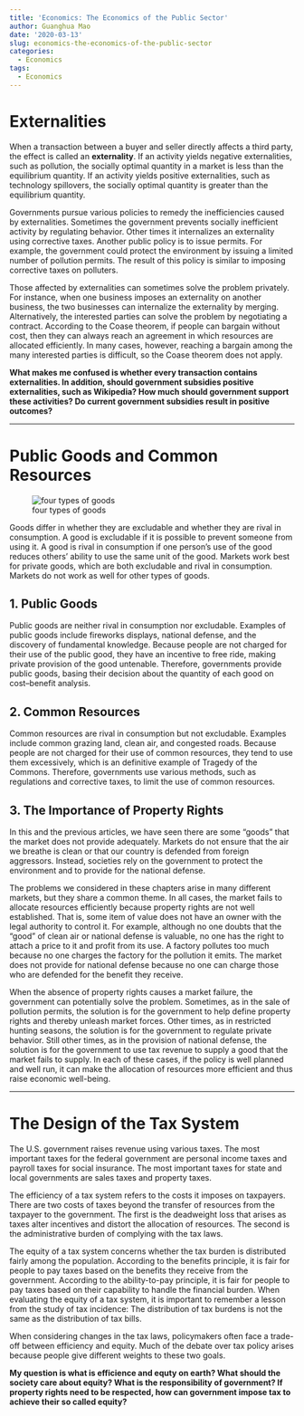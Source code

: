 ```yaml
---
title: 'Economics: The Economics of the Public Sector'
author: Guanghua Mao
date: '2020-03-13'
slug: economics-the-economics-of-the-public-sector
categories:
  - Economics
tags:
  - Economics
---
```


# Externalities

When a transaction between a buyer and seller directly affects a third party, the effect is called an **externality**. If an activity yields negative externalities, such as pollution, the socially optimal quantity in a market is less than the equilibrium quantity. If an activity yields positive externalities, such as technology spillovers, the socially optimal quantity is greater than the equilibrium quantity. 

Governments pursue various policies to remedy the inefficiencies caused by externalities. Sometimes the government prevents socially inefficient activity by regulating behavior. Other times it internalizes an externality using corrective taxes. Another public policy is to issue permits. For example, the government could protect the environment by issuing a limited number of pollution permits. The result of this policy is similar to imposing corrective taxes on polluters. 

Those affected by externalities can sometimes solve the problem privately. For instance, when one business imposes an externality on another business, the two businesses can internalize the externality by merging. Alternatively, the interested parties can solve the problem by negotiating a contract. According to the Coase theorem, if people can bargain without cost, then they can always reach an agreement in which resources are allocated efficiently. In many cases, however, reaching a bargain among the many interested parties is difficult, so the Coase theorem does not apply.

**What makes me confused is whether every transaction contains externalities. In addition, should government subsidies positive externalities, such as Wikipedia? How much should government support these activities? Do current government subsidies result in positive outcomes?**

---


# Public Goods and Common Resources

![four types of goods](/post/2020-03-13-economics-the-economics-of-the-public-sector_files/four types of goods.png)

Goods differ in whether they are excludable and whether they are rival in consumption. A good is excludable if it is possible to prevent someone from using it. A good is rival in consumption if one person’s use of the good reduces others’ ability to use the same unit of the good. Markets work best for private goods, which are both excludable and rival in consumption. Markets do not work as well for other types of goods.

## 1. Public Goods

Public goods are neither rival in consumption nor excludable. Examples of public goods include fireworks displays, national defense, and the discovery of fundamental knowledge. Because people are not charged for their use of the public good, they have an incentive to free ride, making private provision of the good untenable. Therefore, governments provide public goods, basing their decision about the quantity of each good on cost–benefit analysis. 

## 2. Common Resources

Common resources are rival in consumption but not excludable. Examples include common grazing land, clean air, and congested roads. Because people are not charged for their use of common resources, they tend to use them excessively, which is an definitive example of Tragedy of the Commons. Therefore, governments use various methods, such as regulations and corrective taxes, to limit the use of common resources.

## 3. The Importance of Property Rights

In this and the previous articles, we have seen there are some “goods” that the market does not provide adequately. Markets do not ensure that the air we breathe is clean or that our country is defended from foreign aggressors. Instead, societies rely on the government to protect the environment and to provide for the national defense.

The problems we considered in these chapters arise in many different markets, but they share a common theme. In all cases, the market fails to allocate resources efficiently because property rights are not well established. That is, some item of value does not have an owner with the legal authority to control it. For example, although no one doubts that the “good” of clean air or national defense is valuable, no one has the right to attach a price to it and profit from its use. A factory pollutes too much because no one charges the factory for the pollution it emits. The market does not provide for national defense because no one can charge those who are defended for the benefit they receive.

When the absence of property rights causes a market failure, the government can potentially solve the problem. Sometimes, as in the sale of pollution permits, the solution is for the government to help define property rights and thereby unleash market forces. Other times, as in restricted hunting seasons, the solution is for the government to regulate private behavior. Still other times, as in the provision of national defense, the solution is for the government to use tax revenue to supply a good that the market fails to supply. In each of these cases, if the policy is well planned and well run, it can make the allocation of resources more efficient and thus raise economic well-being.

---

# The Design of the Tax System

The U.S. government raises revenue using various taxes. The most important taxes for the federal government are personal income taxes and payroll taxes for social insurance. The most important taxes for state and local governments are sales taxes and property taxes.

The efficiency of a tax system refers to the costs it imposes on taxpayers. There are two costs of taxes beyond the transfer of resources from the taxpayer to the government. The first is the deadweight loss that arises as taxes alter incentives and distort the allocation of resources. The second is the administrative burden of complying with the tax laws.

The equity of a tax system concerns whether the tax burden is distributed fairly among the population. According to the benefits principle, it is fair for people to pay taxes based on the benefits they receive from the government. According to the ability-to-pay principle, it is fair for people to pay taxes based on their capability to handle the financial burden. When evaluating the equity of a tax system, it is important to remember a lesson from the study of tax incidence: The distribution of tax burdens is not the same as the distribution of tax bills. 

When considering changes in the tax laws, policymakers often face a trade-off between efficiency and equity. Much of the debate over tax policy arises because people give different weights to these two goals.

**My question is what is efficience and equty on earth? What should the society care about equity? What is the responsibility of government? If property rights need to be respected, how can government impose tax to achieve their so called equity?**



















































